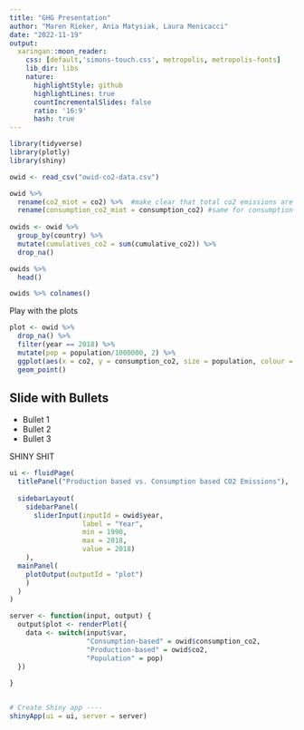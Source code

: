```yaml
---
title: "GHG Presentation"
author: "Maren Rieker, Ania Matysiak, Laura Menicacci"
date: "2022-11-19"
output:
  xaringan::moon_reader:
    css: [default,'simons-touch.css', metropolis, metropolis-fonts] 
    lib_dir: libs
    nature:
      highlightStyle: github
      highlightLines: true
      countIncrementalSlides: false
      ratio: '16:9'
      hash: true
---
```

```r
library(tidyverse)
library(plotly)
library(shiny)
```

```r
owid <- read_csv("owid-co2-data.csv")

owid %>% 
  rename(co2_miot = co2) %>%  #make clear that total co2 emissions are measured in million tonnes
  rename(consumption_co2_miot = consumption_co2) #same for consumption-based emissions
  
owids <- owid %>% 
  group_by(country) %>% 
  mutate(cumulatives_co2 = sum(cumulative_co2)) %>% 
  drop_na()

owids %>%  
  head()

owids %>% colnames()
```

Play with the plots
```r
plot <- owid %>% 
  drop_na() %>% 
  filter(year == 2018) %>% 
  mutate(pop = population/1000000, 2) %>% 
  ggplot(aes(x = co2, y = consumption_co2, size = population, colour = country)) +
  geom_point()
```

## Slide with Bullets

- Bullet 1
- Bullet 2
- Bullet 3

SHINY SHIT
```r
ui <- fluidPage(
  titlePanel("Production based vs. Consumption based CO2 Emissions"),
  
  sidebarLayout(
    sidebarPanel(
      sliderInput(inputId = owid$year,
                  label = "Year",
                  min = 1990,
                  max = 2018,
                  value = 2018)
    ),
  mainPanel(
    plotOutput(outputId = "plot")
    )
  )
)

server <- function(input, output) {
  output$plot <- renderPlot({
    data <- switch(input$var,
                   "Consumption-based" = owid$consumption_co2,
                   "Production-based" = owid$co2,
                   "Population" = pop)
  })
  
}


# Create Shiny app ----
shinyApp(ui = ui, server = server)
```

